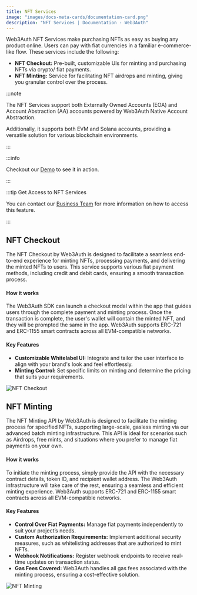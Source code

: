 ```yaml
---
title: NFT Services
image: "images/docs-meta-cards/documentation-card.png"
description: "NFT Services | Documentation - Web3Auth"
---
```


Web3Auth NFT Services make purchasing NFTs as easy as buying any product online. Users can pay with
fiat currencies in a familiar e-commerce-like flow. These services include the following:

- **NFT Checkout:** Pre-built, customizable UIs for minting and purchasing NFTs via crypto/ fiat
  payments.
- **NFT Minting:** Service for facilitating NFT airdrops and minting, giving you granular control
  over the process.

:::note

The NFT Services support both Externally Owned Accounts (EOA) and Account Abstraction (AA) accounts
powered by Web3Auth Native Account Abstraction.

Additionally, it supports both EVM and Solana accounts, providing a versatile solution for various
blockchain environments.

:::

:::info

Checkout our [Demo](https://demo.web3auth.io) to see it in action.

:::

:::tip Get Access to NFT Services

You can contact our [Business Team](https://calendly.com/web3auth/meeting-with-web3auth) for more
information on how to access this feature.

:::

## NFT Checkout

The NFT Checkout by Web3Auth is designed to facilitate a seamless end-to-end experience for minting
NFTs, processing payments, and delivering the minted NFTs to users. This service supports various
fiat payment methods, including credit and debit cards, ensuring a smooth transaction process.

#### How it works

The Web3Auth SDK can launch a checkout modal within the app that guides users through the complete
payment and minting process. Once the transaction is complete, the user's wallet will contain the
minted NFT, and they will be prompted the same in the app. Web3Auth supports ERC-721 and ERC-1155
smart contracts across all EVM-compatible networks.

#### Key Features

- **Customizable Whitelabel UI:** Integrate and tailor the user interface to align with your brand's
  look and feel effortlessly.
- **Minting Control:** Set specific limits on minting and determine the pricing that suits your
  requirements.

![NFT Checkout](/images/nft-checkout.svg)

## NFT Minting

The NFT Minting API by Web3Auth is designed to facilitate the minting process for specified NFTs,
supporting large-scale, gasless minting via our advanced batch minting infrastructure. This API is
ideal for scenarios such as Airdrops, free mints, and situations where you prefer to manage fiat
payments on your own.

#### How it works

To initiate the minting process, simply provide the API with the necessary contract details, token
ID, and recipient wallet address. The Web3Auth infrastructure will take care of the rest, ensuring a
seamless and efficient minting experience. Web3Auth supports ERC-721 and ERC-1155 smart contracts
across all EVM-compatible networks.

#### Key Features

- **Control Over Fiat Payments:** Manage fiat payments independently to suit your project’s needs.
- **Custom Authorization Requirements:** Implement additional security measures, such as
  whitelisting addresses that are authorized to mint NFTs.
- **Webhook Notifications:** Register webhook endpoints to receive real-time updates on transaction
  status.
- **Gas Fees Covered:** Web3Auth handles all gas fees associated with the minting process, ensuring
  a cost-effective solution.

![NFT Minting](/images/nft-minting.svg)

